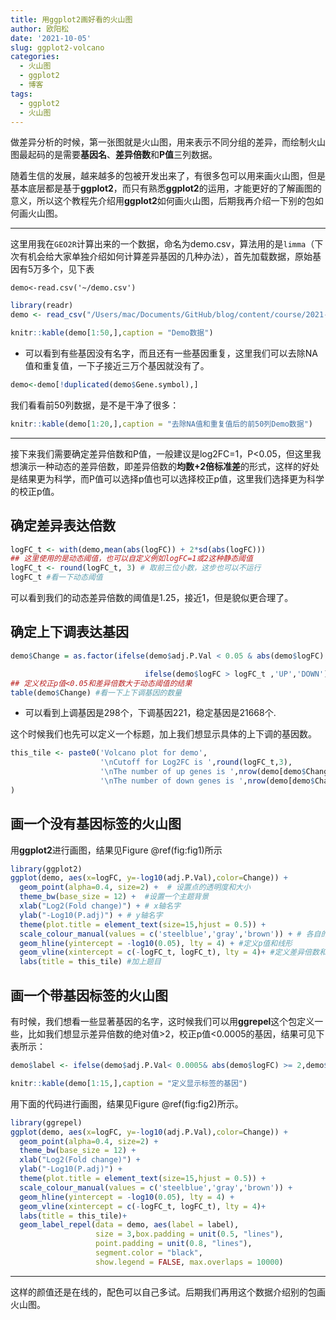 ```yaml
---
title: 用ggplot2画好看的火山图
author: 欧阳松
date: '2021-10-05'
slug: ggplot2-volcano
categories:
  - 火山图
  - ggplot2
  - 博客
tags:
  - ggplot2
  - 火山图
---
```


做差异分析的时候，第一张图就是火山图，用来表示不同分组的差异，而绘制火山图最起码的是需要**基因名**、**差异倍数**和**P值**三列数据。

随着生信的发展，越来越多的包被开发出来了，有很多包可以用来画火山图，但是基本底层都是基于**ggplot2**，而只有熟悉**ggplot2**的运用，才能更好的了解画图的意义，所以这个教程先介绍用**ggplot2**如何画火山图，后期我再介绍一下别的包如何画火山图。

---

这里用我在`GEO2R`计算出来的一个数据，命名为demo.csv，算法用的是`limma`（下次有机会给大家单独介绍如何计算差异基因的几种办法），首先加载数据，原始基因有5万多个，见下表

``` 
demo<-read.csv('~/demo.csv')
```

```r
library(readr)
demo <- read_csv("/Users/mac/Documents/GitHub/blog/content/course/2021-10-05-ggplot2-volcano/demo.csv")
```

```r
knitr::kable(demo[1:50,],caption = "Demo数据")
```

-   可以看到有些基因没有名字，而且还有一些基因重复，这里我们可以去除NA值和重复值，一下子接近三万个基因就没有了。

```r
demo<-demo[!duplicated(demo$Gene.symbol),]
```

我们看看前50列数据，是不是干净了很多：

```r
knitr::kable(demo[1:20,],caption = "去除NA值和重复值后的前50列Demo数据")
```

---

接下来我们需要确定差异倍数和P值，一般建议是log2FC=1，P\<0.05，但这里我想演示一种动态的差异倍数，即差异倍数的**均数+2倍标准差**的形式，这样的好处是结果更为科学，而P值可以选择p值也可以选择校正p值，这里我们选择更为科学的校正p值。

## 确定差异表达倍数

```r
logFC_t <- with(demo,mean(abs(logFC)) + 2*sd(abs(logFC))) 
## 这里使用的是动态阈值，也可以自定义例如logFC=1或2这种静态阈值
logFC_t <- round(logFC_t, 3) # 取前三位小数，这步也可以不运行
logFC_t #看一下动态阈值
```

可以看到我们的动态差异倍数的阈值是1.25，接近1，但是貌似更合理了。

## 确定上下调表达基因

```r
demo$Change = as.factor(ifelse(demo$adj.P.Val < 0.05 & abs(demo$logFC) > logFC_t,

                              ifelse(demo$logFC > logFC_t ,'UP','DOWN'),'STABLE'))
## 定义校正p值<0.05和差异倍数大于动态阈值的结果
table(demo$Change) #看一下上下调基因的数量
```

-   可以看到上调基因是298个，下调基因221，稳定基因是21668个.

这个时候我们也先可以定义一个标题，加上我们想显示具体的上下调的基因数。

```r
this_tile <- paste0('Volcano plot for demo',
                    '\nCutoff for Log2FC is ',round(logFC_t,3),
                    '\nThe number of up genes is ',nrow(demo[demo$Change =='UP',]) ,
                    '\nThe number of down genes is ',nrow(demo[demo$Change =='DOWN',])
)
```

## 画一个没有基因标签的火山图

用**ggplot2**进行画图，结果见Figure \@ref(fig:fig1)所示

```r
library(ggplot2)
ggplot(demo, aes(x=logFC, y=-log10(adj.P.Val),color=Change)) + 
  geom_point(alpha=0.4, size=2) +  # 设置点的透明度和大小
  theme_bw(base_size = 12) +  #设置一个主题背景
  xlab("Log2(Fold change)") + # x轴名字
  ylab("-Log10(P.adj)") + # y轴名字
  theme(plot.title = element_text(size=15,hjust = 0.5)) + 
  scale_colour_manual(values = c('steelblue','gray','brown')) + # 各自的颜色
  geom_hline(yintercept = -log10(0.05), lty = 4) + #定义p值和线形
  geom_vline(xintercept = c(-logFC_t, logFC_t), lty = 4)+ #定义差异倍数和线形
  labs(title = this_tile) #加上题目
```

## 画一个带基因标签的火山图

有时候，我们想看一些显著基因的名字，这时候我们可以用**ggrepel**这个包定义一些，比如我们想显示差异倍数的绝对值\>2，校正p值\<0.0005的基因，结果可见下表所示：

```r
demo$label <- ifelse(demo$adj.P.Val< 0.0005& abs(demo$logFC) >= 2,demo$Gene.symbol,"")
```

```r
knitr::kable(demo[1:15,],caption = "定义显示标签的基因")
```

用下面的代码进行画图，结果见Figure \@ref(fig:fig2)所示。

```r
library(ggrepel)
ggplot(demo, aes(x=logFC, y=-log10(adj.P.Val),color=Change)) + 
  geom_point(alpha=0.4, size=2) + 
  theme_bw(base_size = 12) + 
  xlab("Log2(Fold change)") +
  ylab("-Log10(P.adj)") +
  theme(plot.title = element_text(size=15,hjust = 0.5)) + 
  scale_colour_manual(values = c('steelblue','gray','brown')) +
  geom_hline(yintercept = -log10(0.05), lty = 4) +
  geom_vline(xintercept = c(-logFC_t, logFC_t), lty = 4)+
  labs(title = this_tile)+
  geom_label_repel(data = demo, aes(label = label),
                   size = 3,box.padding = unit(0.5, "lines"),
                   point.padding = unit(0.8, "lines"),
                   segment.color = "black",
                   show.legend = FALSE, max.overlaps = 10000)
```

---

这样的颜值还是在线的，配色可以自己多试。后期我们再用这个数据介绍别的包画火山图。
